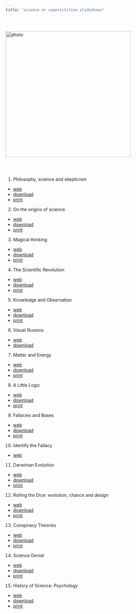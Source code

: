 ```yaml
---
title: "science or supersitition slideshows"
---
```


<br>

![photo](images/g-2.jpg){class="photo" width=400px}\


<br><br>

1. Philosophy, science and skepticism
- [web](https://gwmatthews.github.io/science-slideshows/01-slides.html)
- [download](https://gwmatthews.github.io/science-slideshows/pdf/01-slides.pdf)
- [print](https://gwmatthews.github.io/science-slideshows/pdf/01-handout.pdf)
2. On the origins of science
- [web](https://gwmatthews.github.io/science-slideshows/02-slides.html)
- [download](https://gwmatthews.github.io/science-slideshows/pdf/02-slides.pdf)
- [print](https://gwmatthews.github.io/science-slideshows/pdf/02-handout.pdf)
3. Magical thinking
- [web](https://gwmatthews.github.io/science-slideshows/03-slides.html)
- [download](https://gwmatthews.github.io/science-slideshows/pdf/03-slides.pdf)
- [print](https://gwmatthews.github.io/science-slideshows/pdf/03-handout.pdf)
4. The Scientific Revolution
- [web](https://gwmatthews.github.io/science-slideshows/04-slides.html)
- [download](https://gwmatthews.github.io/science-slideshows/pdf/04-slides.pdf)
- [print](https://gwmatthews.github.io/science-slideshows/pdf/04-handout.pdf)
5. Knowledge and Observation
- [web](https://gwmatthews.github.io/science-slideshows/05-slides.html)
- [download](https://gwmatthews.github.io/science-slideshows/pdf/05-slides.pdf)
- [print](https://gwmatthews.github.io/science-slideshows/pdf/05-handout.pdf)
6. Visual Illusions
- [web](https://gwmatthews.github.io/science-slideshows/06-slides.html)
- [download](https://gwmatthews.github.io/science-slideshows/pdf/06-print.pdf)
7. Matter and Energy
- [web](https://gwmatthews.github.io/science-slideshows/07-slides.html)
- [download](https://gwmatthews.github.io/science-slideshows/pdf/07-print.pdf)
- [print](https://gwmatthews.github.io/science-slideshows/pdf/07-handout.pdf)
8. A Little Logic
- [web](https://gwmatthews.github.io/science-slideshows/08-slides.html)
- [download](https://gwmatthews.github.io/science-slideshows/pdf/08-print.pdf)
- [print](https://gwmatthews.github.io/science-slideshows/pdf/08-handout.pdf)
9. Fallacies and Bases
- [web](https://gwmatthews.github.io/science-slideshows/09-slides.html)
- [download](https://gwmatthews.github.io/science-slideshows/pdf/09-print.pdf)
- [print](https://gwmatthews.github.io/science-slideshows/pdf/09-handout.pdf)
10. Identify the Fallacy
- [web](https://gwmatthews.github.io/science-slideshows/10-slides.html)
11. Darwinian Evolution
- [web](https://gwmatthews.github.io/science-slideshows/11-slides.html)
- [download](https://gwmatthews.github.io/science-slideshows/pdf/11-print.pdf)
- [print](https://gwmatthews.github.io/science-slideshows/pdf/11-handout.pdf)
12. Rolling the Dice: evolution, chance and design
- [web](https://gwmatthews.github.io/science-slideshows/12-slides.html)
- [download](https://gwmatthews.github.io/science-slideshows/pdf/12-print.pdf)
- [print](https://gwmatthews.github.io/science-slideshows/pdf/12-handout.pdf)
13. Conspiracy Theories
- [web](https://gwmatthews.github.io/science-slideshows/13-slides.html)
- [download](https://gwmatthews.github.io/science-slideshows/pdf/13-print.pdf)
- [print](https://gwmatthews.github.io/science-slideshows/pdf/13-handout.pdf)
14. Science Denial
- [web](https://gwmatthews.github.io/science-slideshows/14-slides.html)
- [download](https://gwmatthews.github.io/science-slideshows/pdf/14-print.pdf)
- [print](https://gwmatthews.github.io/science-slideshows/pdf/14-handout.pdf)
15. History of Science: Psychology
- [web](https://gwmatthews.github.io/science-slideshows/15-slides.html)
- [download](https://gwmatthews.github.io/science-slideshows/pdf/15-print.pdf)
- [print](https://gwmatthews.github.io/science-slideshows/pdf/15-handout.pdf)
